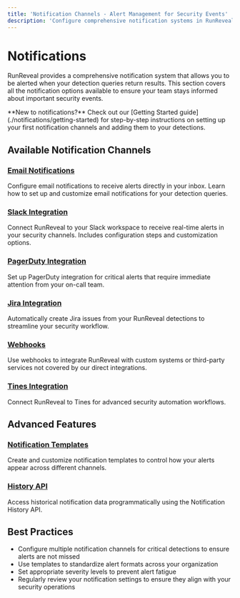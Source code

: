 ```yaml
---
title: 'Notification Channels - Alert Management for Security Events'
description: 'Configure comprehensive notification systems in RunReveal including email, Slack, PagerDuty, Jira, webhooks, and Tines integration for security alerting.'
---
```


# Notifications


RunReveal provides a comprehensive notification system that allows you to be alerted when your detection queries return results. This section covers all the notification options available to ensure your team stays informed about important security events.

<Callout type="info">
  **New to notifications?** Check out our [Getting Started guide](./notifications/getting-started) for step-by-step instructions on setting up your first notification channels and adding them to your detections.
</Callout>

## Available Notification Channels

### [Email Notifications](./notifications/email)
Configure email notifications to receive alerts directly in your inbox. Learn how to set up and customize email notifications for your detection queries.

### [Slack Integration](./notifications/slack)
Connect RunReveal to your Slack workspace to receive real-time alerts in your security channels. Includes configuration steps and customization options.

### [PagerDuty Integration](./notifications/pagerduty)
Set up PagerDuty integration for critical alerts that require immediate attention from your on-call team.

### [Jira Integration](./notifications/jira)
Automatically create Jira issues from your RunReveal detections to streamline your security workflow.

### [Webhooks](./notifications/webhooks)
Use webhooks to integrate RunReveal with custom systems or third-party services not covered by our direct integrations.

### [Tines Integration](./notifications/tines)
Connect RunReveal to Tines for advanced security automation workflows.

## Advanced Features

### [Notification Templates](./notifications/templates)
Create and customize notification templates to control how your alerts appear across different channels.

### [History API](./notifications/history-api)
Access historical notification data programmatically using the Notification History API.

## Best Practices

- Configure multiple notification channels for critical detections to ensure alerts are not missed
- Use templates to standardize alert formats across your organization
- Set appropriate severity levels to prevent alert fatigue
- Regularly review your notification settings to ensure they align with your security operations